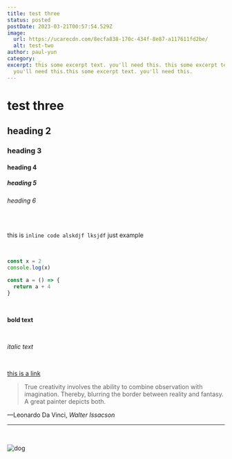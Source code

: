 ```yaml
---
title: test three
status: posted
postDate: 2023-03-21T00:57:54.529Z
image:
  url: https://ucarecdn.com/8ecfa838-170c-434f-8e87-a117611fd2be/
  alt: test-two
author: paul-yun
category: _
excerpt: this some excerpt text. you'll need this. this some excerpt text.
  you'll need this.this some excerpt text. you'll need this.
---
```

# test three

## heading 2

### heading 3

#### heading 4

##### heading 5

###### heading 6

<br />

this is `inline code alskdjf lksjdf` just example


<br />

```js
const x = 2
console.log(x)

const a = () => {
  return a + 4
}
```

<br />

**bold text**

<br />

*italic text*

<br />

[this is a link](https://google.com)

> True creativity involves the ability to combine observation with imagination. Thereby, blurring the border between reality and fantasy. A great painter depicts both.

<figcaption>
  —Leonardo Da Vinci,
  <cite>Walter Issacson</cite>
</figcaption>

---

<br />

![dog](https://ucarecdn.com/435b2ff0-11aa-4186-96a5-bdc5060e4f54/-/scale_crop/1000x500/smart/ "dog")
